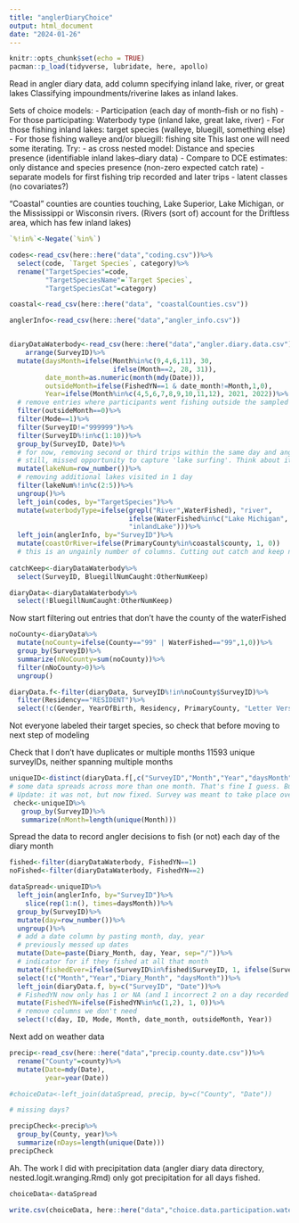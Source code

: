 ```yaml
---
title: "anglerDiaryChoice"
output: html_document
date: "2024-01-26"
---
```


```r
knitr::opts_chunk$set(echo = TRUE)
pacman::p_load(tidyverse, lubridate, here, apollo)
```

Read in angler diary data, add column specifying inland lake, river, or great lakes
Classifying impoundments/riverine lakes as inland lakes. 

Sets of choice models: 
- Participation (each day of month--fish or no fish)
- For those participating: Waterbody type (inland lake, great lake, river)
- For those fishing inland lakes: target species (walleye, bluegill, something else)
- For those fishing walleye and/or bluegill: fishing site
This last one will need some iterating. Try: 
- as cross nested model: Distance and species presence (identifiable inland lakes--diary data)
  - Compare to DCE estimates: only distance and species presence (non-zero expected catch rate)
- separate models for first fishing trip recorded and later trips
- latent classes (no covariates?)


"Coastal" counties are counties touching, Lake Superior, Lake Michigan, or the Mississippi or Wisconsin rivers. (Rivers (sort of) account for the Driftless area, which has few inland lakes)

```r
`%!in%`<-Negate(`%in%`)

codes<-read_csv(here::here("data","coding.csv"))%>%
  select(code, `Target Species`, category)%>%
  rename("TargetSpecies"=code,
         "TargetSpeciesName"=`Target Species`, 
         "TargetSpeciesCat"=category)

coastal<-read_csv(here::here("data", "coastalCounties.csv"))

anglerInfo<-read_csv(here::here("data","angler_info.csv"))


diaryDataWaterbody<-read_csv(here::here("data","angler.diary.data.csv"))%>%
    arrange(SurveyID)%>%
  mutate(daysMonth=ifelse(Month%in%c(9,4,6,11), 30, 
                          ifelse(Month==2, 28, 31)),
         date_month=as.numeric(month(mdy(Date))),
         outsideMonth=ifelse(FishedYN==1 & date_month!=Month,1,0),
         Year=ifelse(Month%in%c(4,5,6,7,8,9,10,11,12), 2021, 2022))%>%
  # remove entries where participants went fishing outside the sampled calendar month
  filter(outsideMonth==0)%>%
  filter(Mode==1)%>%
  filter(SurveyID!="999999")%>%
  filter(SurveyID%!in%c(1:10))%>%
  group_by(SurveyID, Date)%>%
  # for now, removing second or third trips within the same day and angler. Relatively low sample (229) and would require re-working model approach. 
  # still, missed opportunity to capture 'lake surfing'. Think about it some more. One angler went to 5 different lakes!
  mutate(lakeNum=row_number())%>%
  # removing additional lakes visited in 1 day
  filter(lakeNum%!in%c(2:5))%>%
  ungroup()%>%
  left_join(codes, by="TargetSpecies")%>%
  mutate(waterbodyType=ifelse(grepl("River",WaterFished), "river",
                              ifelse(WaterFished%in%c("Lake Michigan", "Lake Superior"), "greatLake",
                              "inlandLake")))%>%
  left_join(anglerInfo, by="SurveyID")%>%
  mutate(coastOrRiver=ifelse(PrimaryCounty%in%coastal$county, 1, 0))
  # this is an ungainly number of columns. Cutting out catch and keep numbers for now. Can join it back by surveyID later
  
catchKeep<-diaryDataWaterbody%>%
  select(SurveyID, BluegillNumCaught:OtherNumKeep)

diaryData<-diaryDataWaterbody%>%
  select(!BluegillNumCaught:OtherNumKeep)

```

Now start filtering out entries that don't have the county of the waterFished

```r
noCounty<-diaryData%>%
  mutate(noCounty=ifelse(County=="99" | WaterFished=="99",1,0))%>%
  group_by(SurveyID)%>%
  summarize(nNoCounty=sum(noCounty))%>%
  filter(nNoCounty>0)%>%
  ungroup()

diaryData.f<-filter(diaryData, SurveyID%!in%noCounty$SurveyID)%>%
  filter(Residency=="RESIDENT")%>%
  select(!c(Gender, YearOfBirth, Residency, PrimaryCounty, "Letter Version", BRM, Responded, Fished))

```

Not everyone labeled their target species, so check that before moving to next step of modeling

Check that I don't have duplicates or multiple months
11593 unique surveyIDs, neither spanning multiple months

```r
uniqueID<-distinct(diaryData.f[,c("SurveyID","Month","Year","daysMonth")])
# some data spreads across more than one month. That's fine I guess. But check on those
# Update: it was not, but now fixed. Survey was meant to take place over 1 calendar month. 
 check<-uniqueID%>%
   group_by(SurveyID)%>%
   summarize(nMonth=length(unique(Month)))

```

Spread the data to record angler decisions to fish (or not) each day of the diary month

```r

fished<-filter(diaryDataWaterbody, FishedYN==1)
noFished<-filter(diaryDataWaterbody, FishedYN==2)

dataSpread<-uniqueID%>%
  left_join(anglerInfo, by="SurveyID")%>%
    slice(rep(1:n(), times=daysMonth))%>%
  group_by(SurveyID)%>%
  mutate(day=row_number())%>%
  ungroup()%>%
  # add a date column by pasting month, day, year
  # previously messed up dates
  mutate(Date=paste(Diary_Month, day, Year, sep="/"))%>%
  # indicator for if they fished at all that month
  mutate(fishedEver=ifelse(SurveyID%in%fished$SurveyID, 1, ifelse(SurveyID%in%noFished$SurveyID, 0, "error")))%>%
  select(!c("Month","Year","Diary_Month", "daysMonth"))%>%
  left_join(diaryData.f, by=c("SurveyID", "Date"))%>%
  # FishedYN now only has 1 or NA (and 1 incorrect 2 on a day recorded fishing)
  mutate(FishedYN=ifelse(FishedYN%in%c(1,2), 1, 0))%>%
  # remove columns we don't need
  select(!c(day, ID, Mode, Month, date_month, outsideMonth, Year))

```
Next add on weather data

```r
precip<-read_csv(here::here("data","precip.county.date.csv"))%>%
  rename("County"=county)%>%
  mutate(Date=mdy(Date),
         year=year(Date))

#choiceData<-left_join(dataSpread, precip, by=c("County", "Date"))

# missing days?

precipCheck<-precip%>%
  group_by(County, year)%>%
  summarize(nDays=length(unique(Date)))
precipCheck
```
Ah. The work I did with precipitation data (angler diary data directory, nested.logit.wranging.Rmd) only got
precipitation for all days fished. 

```r
choiceData<-dataSpread

write.csv(choiceData, here::here("data","choice.data.participation.waterbody.type.csv"))
```

